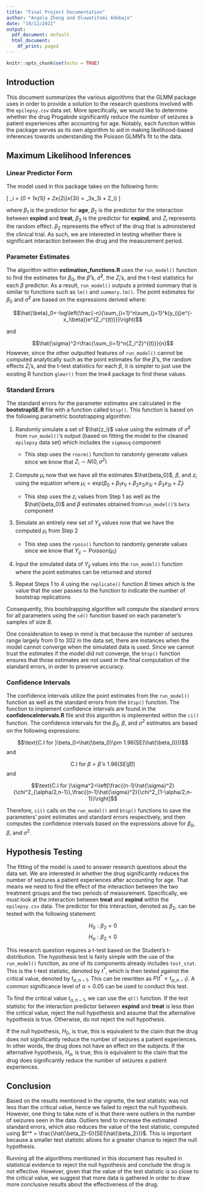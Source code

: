 ```yaml
---
title: "Final Project Documentation"
author: "Angela Zheng and Oluwatitomi Adebajo"
date: "19/12/2022"
output:
  pdf_document: default
  html_document:
    df_print: paged
---
```


```r
knitr::opts_chunk$set(echo = TRUE)
```

## Introduction
This document summarizes the various algorithms that the GLMM package uses in order to provide a solution to the research questions involved with the `epilepsy.csv` data set. More specifically, we would like to determine whether the drug Progabide significantly reduce the number of seizures a patient experiences after accounting for age. Notably, each function within the package serves as its own algorithm to aid in making likelihood-based inferences towards understanding the Poisson GLMM's fit to the data. 

## Maximum Likelihood Inferences
### Linear Predictor Form 
The model used in this package takes on the following form: 

\[
    \mu_i = \text{exp}(\beta_0 + \beta_1x_{1i} + \beta_2x_{2i}x_{3i} + \beta_3x_3i + Z_i)
\]

where $\beta_1$ is the predictor for **age**, $\beta_2$ is the predictor for the interaction between **expind** and **treat**,  $\beta_3$ is the predictor for **expind**, and $Z_i$ represents the random effect. $\beta_2$ represents the effect of the drug that is administered \textit{during} the clinical trial. As such, we are interested in testing whether there is significant interaction between the drug and the measurement period.

### Parameter Estimates
The algorithm within **estimation_functions.R** uses the `run_model()` function to find the estimates for $\beta_0$, the $\hat{\beta}$'s, $\hat{\sigma}^2$, the $Z_i$'s, and the t-test statistics for each $\beta$ predictor. As a result, `run_model()` outputs a printed summary that is similar to functions such as `lm()` and `summary.lm()`. The point estimates for $\beta_0$ and $\hat{\sigma}^2$ are based on the expressions derived where:

$$\hat{\beta}_0=-log\left(\frac{-n}{\sum_{i=1}^n\sum_{j=1}^k(y_{ij}e^{-x_i\beta})e^{Z_i^{(t)}}}\right)$$

and 

$$\hat{\sigma}^2=\frac{\sum_{i=1}^n{Z_i^2}^{(t)}}{n}$$
However, since the other outputted features of `run_model()` cannot be computed analytically such as the point estimates for the $\beta$'s, the random effects $Z_i$'s, and the t-test statistics for each $\beta$, it is simpler to just use the existing R function `glmer()` from the lme4 package to find these values.

### Standard Errors
The standard errors for the parameter estimates are calculated in the **bootstrapSE.R** file with a function called `btsp()`. This function is based on the following parametric bootstrapping algorithm:

1. Randomly simulate a set of $\hat{z_i}$ value using the estimate of $\hat{\sigma}^2$ from `run_model()`'s output (based on fitting the model to the cleaned `epilepsy` data set) which includes the `sigmasq` component
    + This step uses the `rnorm()` function to randomly generate values since we know that $Z_i \sim N(0,\sigma^2)$

2. Compute $\mu_i$ now that we have all the estimates $\hat{beta_0}$, $\beta$, and $z_i$ using the equation where $\mu_i=\text{exp}(\beta_0 + \beta_1x_{1i} + \beta_2x_{2i}x_{3i} + \beta_3x_{3i} + Z_i)$
    + This step uses the $z_i$ values from Step 1 as well as the $\hat{\beta_0}$ and $\beta$ estimates obtained from`run_model()`'s `beta` component  
    
3. Simulate an entirely new set of $Y_{ij}$ values now that we have the computed $\mu_i$ from Step 2
    + This step uses the `rpois()` function to randomly generate values since we know that $Y_{ij}\sim \text{Poisson}(\mu_i)$  
    
4. Input the simulated data of $Y_{ij}$ values into the `run_model()` function where the point estimates can be returned and stored  

5. Repeat Steps 1 to 4 using the `replicate()` function *B* times which is the value that the user passes to the function to indicate the number of bootstrap replications

Consequently, this bootstrapping algorithm will compute the standard errors for all parameters using the `sd()` function based on each parameter's samples of size *B*.

One consideration to keep in mind is that because the number of seizures range largely from 0 to 302 in the data set, there are instances when the model cannot converge when the simulated data is used. Since we cannot trust the estimates if the model did not converge, the `btsp()` function ensures that those estimates are not used in the final computation of the standard errors, in order to preserve accuracy. 

### Confidence Intervals
The confidence intervals utilize the point estimates from the `run_model()` function as well as the standard errors from the `btsp()` function. The function to implement confidence intervals are found in the **confidenceIntervals.R** file and this algorithm is implemented within the `ci()` function. The confidence intervals for the $\beta_0$, $\beta$, and $\sigma^2$ estimates are based on the following expressions:

$$\text{C.I for }\beta_0=\hat{\beta_0}\pm 1.96(SE(\hat{\beta_0}))$$
and

$$\text{C.I for }\beta=\hat{\beta}\pm 1.96(SE(\hat{\beta}))$$
and

$$\text{C.I for }\sigma^2=\left[\frac{(n-1)\hat{\sigma}^2}{\chi^2_{\alpha/2,n-1}},\frac{(n-1)\hat{\sigma}^2}{\chi^2_{1-\alpha/2,n-1}}\right]$$

Therefore, `ci()` calls on the `run_model()` and `btsp()` functions to save the parameters' point estimates and standard errors respectively, and then computes the confidence intervals based on the expressions above for $\beta_0$, $\beta$, and $\sigma^2$.

## Hypothesis Testing
The fitting of the model is used to answer research questions about the data set. We are interested in whether the drug significantly reduces the number of seizures a patient experiences after accounting for age. That means we need to find the effect of the interaction between the two treatment groups and the two periods of measurement. Specifically, we must look at the interaction between **treat** and **expind** within the `epilepsy.csv` data. The predictor for this interaction, denoted as $\beta_2$, can be tested with the following statement:

$$H_0: \beta_2 = 0$$
$$H_a: \beta_2 < 0$$

This research question requires a t-test based on the Student's t-distribution. The hypothesis test is fairly simple with the use of the `run_model()` function, as one of its components already includes `test_stat`. This is the t-test statistic, denoted by $t^*$, which is then tested against the critical value, denoted by $t_{\alpha,n-1}$. This can be rewritten as $P(t^*<t_{\alpha,n-1})$. A common significance level of $\alpha=0.05$ can be used to conduct this test.

To find the critical value $t_{\alpha,n-1}$, we can use the `qt()` function. If the test statistic for the interaction predictor between **expind** and **treat** is less than the critical value, reject the null hypothesis and assume that the alternative hypothesis is true. Otherwise, do not reject the null hypothesis. 

If the null hypothesis, $H_0$, is true, this is equivalent to the claim that the drug does *not* significantly reduce the number of seizures a patient experiences. In other words, the drug does not have an effect on the subjects. If the alternative hypothesis, $H_a$, is true, this is equivalent to the claim that the drug does significantly reduce the number of seizures a patient experiences.

## Conclusion
Based on the results mentioned in the vignette, the test statistic was not less than the critical value, hence we failed to reject the null hypothesis. However, one thing to take note of is that there were outliers in the number of seizures seen in the data. Outliers tend to increase the estimated standard errors, which also reduces the value of the test statistic, computed using $t^* = \frac{\hat{\beta_2}-0}{SE(\hat{\beta_2})}$. This is important because a smaller test statistic allows for a greater chance to reject the null hypothesis.

Running all the algorithms mentioned in this document has resulted in statistical evidence to reject the null hypothesis and conclude the drug is not effective. However, given that the value of the test statistic is so close to the critical value, we suggest that more data is gathered in order to draw more conclusive results about the effectiveness of the drug.
